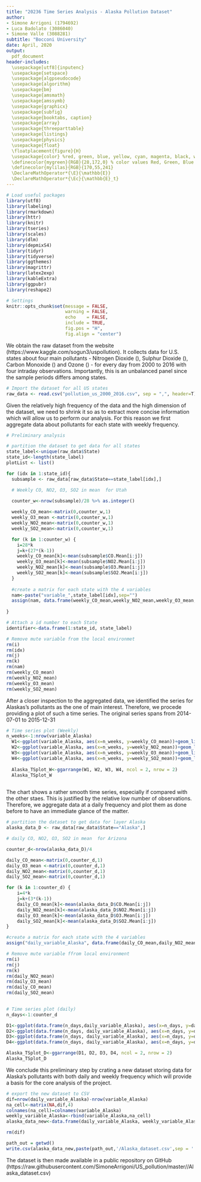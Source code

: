 ---
title: "20236 Time Series Analysis - Alaska Pollution Dataset"
author:
- Simone Arrigoni (1794692)
- Luca Badolato (3086040)
- Simone Valle (3088281)
subtitle: "Bocconi University"
date: April, 2020
output: 
  pdf_document
header-includes:
  \usepackage[utf8]{inputenc}
  \usepackage{setspace}
  \usepackage{algpseudocode}
  \usepackage{algorithm}
  \usepackage{bm}
  \usepackage{amsmath}
  \usepackage{amssymb}
  \usepackage{graphicx}
  \usepackage{subfig}
  \usepackage{booktabs, caption}
  \usepackage{array}
  \usepackage{threeparttable}
  \usepackage{listings}
  \usepackage{physics}
  \usepackage{float}
  \floatplacement{figure}{H}
  \usepackage{color} %red, green, blue, yellow, cyan, magenta, black, white
  \definecolor{mygreen}{RGB}{28,172,0} % color values Red, Green, Blue
  \definecolor{mylilas}{RGB}{170,55,241}
  \DeclareMathOperator*{\E}{\mathbb{E}}
  \DeclareMathOperator*{\Ec}{\mathbb{E}_t}
---

```{r, include=FALSE}

# Load useful packages
library(utf8)
library(labeling)
library(rmarkdown)
library(httr)
library(knitr)
library(tseries)
library(scales)
library(dlm)
library(depmixS4)
library(tidyr)
library(tidyverse)
library(ggthemes)
library(magrittr)
library(latex2exp)
library(kableExtra)
library(ggpubr)
library(reshape2)

# Settings
knitr::opts_chunk$set(message = FALSE, 
                      warning = FALSE,
                      echo    = FALSE,
                      include = TRUE,
                      fig.pos = "H",
                      fig.align = "center")
```


We obtain the raw dataset from the website \textit{Kaggle} (https://www.kaggle.com/sogun3/uspollution).
It collects data for U.S. states about four main pollutants - Nitrogen Dioxide (\textit{NO2}), Sulphur Dioxide (\textit{SO2}), Carbon Monoxide (\textit{CO}) and Ozone (\textit{O3}) - for every day from 2000 to 2016 with four intraday observations. Importantly, this is an unbalanced panel since the sample periods differs among states.

```{r echo=FALSE}
# Import the dataset for all US states
raw_data <- read.csv("pollution_us_2000_2016.csv", sep = ",", header=T)
```

Given the relatively high frequency of the data and the high dimension of the dataset, we need to shrink it so as to extract more concise information which will allow us to perform our analysis.
For this reason we first aggregate data about pollutants for each state with weekly frequency.

```{r echo=FALSE}
# Preliminary analysis

# partition the dataset to get data for all states
state_label<-unique(raw_data$State)
state_id<-length(state_label)
plotList <- list()

for (idx in 1:state_id){
  subsample <- raw_data[raw_data$State==state_label[idx],]  

  # Weekly CO, NO2, O3, SO2 in mean  for Utah

  counter_w<-nrow(subsample)/28 %>% as.integer()
  
  weekly_CO_mean<-matrix(0,counter_w,1)
  weekly_O3_mean <-matrix(0,counter_w,1)
  weekly_NO2_mean<-matrix(0,counter_w,1)
  weekly_SO2_mean<-matrix(0,counter_w,1)

  for (k in 1:counter_w) {
    i=28*k
    j=k+(27*(k-1))
    weekly_CO_mean[k]<-mean(subsample$CO.Mean[i:j])
    weekly_O3_mean[k]<-mean(subsample$NO2.Mean[i:j]) 
    weekly_NO2_mean[k]<-mean(subsample$O3.Mean[i:j])
    weekly_SO2_mean[k]<-mean(subsample$SO2.Mean[i:j])
  }
  
  #create a matrix for each state with the 4 variables
  nam<-paste("variable_",state_label[idx],sep="")
  assign(nam, data.frame(weekly_CO_mean,weekly_NO2_mean,weekly_O3_mean, weekly_SO2_mean))
  
}

```

```{r echo=FALSE}
# Attach a id number to each State
identifier<-data.frame(1:state_id, state_label)

# Remove mute variable from the local environmet
rm(i)
rm(idx)
rm(j)
rm(k)
rm(nam)
rm(weekly_CO_mean)
rm(weekly_NO2_mean)
rm(weekly_O3_mean)
rm(weekly_SO2_mean)

```

After a closer inspection to the aggregated data, we identified the series for Alaskas's pollutants as the one of main interest. Therefore, we procede providing a plot of such a time series.
The original series spans from 2014-07-01 to 2015-12-31	 
```{r}
# Time series plot (Weekly)
n_weeks<-1:nrow(variable_Alaska)
  W1<-ggplot(variable_Alaska, aes(x=n_weeks, y=weekly_CO_mean))+geom_line()+ggtitle("Alaska")+theme_classic2()
  W2<-ggplot(variable_Alaska, aes(x=n_weeks, y=weekly_NO2_mean))+geom_line()+ggtitle("Alaska")+theme_classic2()
  W3<-ggplot(variable_Alaska, aes(x=n_weeks, y=weekly_O3_mean))+geom_line()+ggtitle("Alaska")+theme_classic2()
  W4<-ggplot(variable_Alaska, aes(x=n_weeks, y=weekly_SO2_mean))+geom_line()+ggtitle("Alaska")+theme_classic2()
  
  Alaska_TSplot_W<-ggarrange(W1, W2, W3, W4, ncol = 2, nrow = 2)
  Alaska_TSplot_W
  
```

The chart shows a rather smooth time series, especially if compared with the other staes. This is justified by the relative low number of observations. Therefore, we aggregate data at a daily frequency and plot them as done before to have an immediate glance of the matter.

```{r echo=FALSE}
# partition the dataset to get data for layer Alaska
alaska_data_D <- raw_data[raw_data$State=="Alaska",]

# daily CO, NO2, O3, SO2 in mean  for Arizona

counter_d<-nrow(alaska_data_D)/4

daily_CO_mean<-matrix(0,counter_d,1)
daily_O3_mean <-matrix(0,counter_d,1)
daily_NO2_mean<-matrix(0,counter_d,1)
daily_SO2_mean<-matrix(0,counter_d,1)

for (k in 1:counter_d) {
    i=4*k
    j=k+(3*(k-1))
    daily_CO_mean[k]<-mean(alaska_data_D$CO.Mean[i:j])
    daily_NO2_mean[k]<-mean(alaska_data_D$NO2.Mean[i:j])
    daily_O3_mean[k]<-mean(alaska_data_D$O3.Mean[i:j])
    daily_SO2_mean[k]<-mean(alaska_data_D$SO2.Mean[i:j])
}

#create a matrix for each state with the 4 variables
assign("daily_variable_Alaska", data.frame(daily_CO_mean,daily_NO2_mean,daily_O3_mean, daily_SO2_mean))

# Remove mute variable ffrom local environment
rm(i)
rm(j)
rm(k)
rm(daily_NO2_mean)
rm(daily_O3_mean)
rm(daily_CO_mean)
rm(daily_SO2_mean)
  

# Time series plot (daily)
n_days<-1:counter_d

D1<-ggplot(data.frame(n_days,daily_variable_Alaska), aes(x=n_days, y=daily_CO_mean))+geom_line()+theme_classic2()
D2<-ggplot(data.frame(n_days, daily_variable_Alaska), aes(x=n_days, y=daily_NO2_mean))+geom_line()+theme_classic2()
D3<-ggplot(data.frame(n_days, daily_variable_Alaska), aes(x=n_days, y=daily_O3_mean))+geom_line()+theme_classic2()
D4<-ggplot(data.frame(n_days, daily_variable_Alaska), aes(x=n_days, y=daily_SO2_mean))+geom_line()+theme_classic2()

Alaska_TSplot_D<-ggarrange(D1, D2, D3, D4, ncol = 2, nrow = 2)
Alaska_TSplot_D

```

We conclude this preliminary step by crating a new dataset storing data for Alaska's pollutants with both daily and weekly frequency which will provide a basis for the core analysis of the project.

```{r}
# export the new dataset to CSV
dif=nrow(daily_variable_Alaska)-nrow(variable_Alaska)
na_cell<-matrix(NA,dif,4)
colnames(na_cell)=colnames(variable_Alaska)
weekly_variable_Alaska<-rbind(variable_Alaska,na_cell)
alaska_data_new<-data.frame(daily_variable_Alaska, weekly_variable_Alaska)

rm(dif)

path_out = getwd()
write.csv(alaska_data_new,paste(path_out,'/Alaska_dataset.csv',sep = ''),row.names=FALSE)

```

The dataset is then made available in a public repository on GitHub (https://raw.githubusercontent.com/SimoneArrigoni/US_pollution/master//Alaska_dataset.csv)



